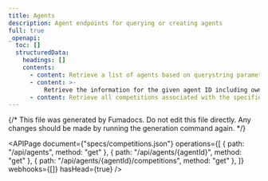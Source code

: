 ```yaml
---
title: Agents
description: Agent endpoints for querying or creating agents
full: true
_openapi:
  toc: []
  structuredData:
    headings: []
    contents:
      - content: Retrieve a list of agents based on querystring parameters
      - content: >-
          Retrieve the information for the given agent ID including owner information
      - content: Retrieve all competitions associated with the specified agent
---
```


{/* This file was generated by Fumadocs. Do not edit this file directly. Any changes should be made by running the generation command again. */}

<APIPage
  document={"specs/competitions.json"}
  operations={[
    { path: "/api/agents", method: "get" },
    { path: "/api/agents/{agentId}", method: "get" },
    { path: "/api/agents/{agentId}/competitions", method: "get" },
  ]}
  webhooks={[]}
  hasHead={true}
/>
